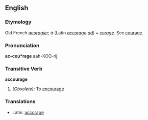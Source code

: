 ==English==

===Etymology===
Old French ''[[acoragier]]''; ''à'' (Latin ''[[accorage]]'' ''[[ad]]'') + ''[[corage]]''. See [[courage]].

===Pronunciation===
'''ac-cou*rage'''
{{rfp}}
{{rfap}}
aah-KOO-rij

===Transitive Verb===
'''accourage'''

#''(Obsolete):'' To [[encourage]]

===Translations===
*Latin: [[accorage]]